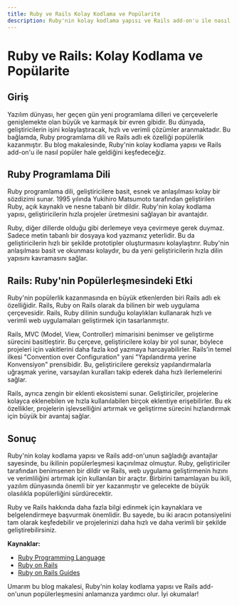 ```yaml
---
title: Ruby ve Rails Kolay Kodlama ve Popülarite
description: Ruby'nin kolay kodlama yapısı ve Rails add-on'u ile nasıl popüler hale geldiği hakkında bir blog makalesi.
---
```


# Ruby ve Rails: Kolay Kodlama ve Popülarite

## Giriş

Yazılım dünyası, her geçen gün yeni programlama dilleri ve çerçevelerle genişlemekte olan büyük ve karmaşık bir evren gibidir. Bu dünyada, geliştiricilerin işini kolaylaştıracak, hızlı ve verimli çözümler aranmaktadır. Bu bağlamda, Ruby programlama dili ve Rails adlı ek özelliği popülerlik kazanmıştır. Bu blog makalesinde, Ruby'nin kolay kodlama yapısı ve Rails add-on'u ile nasıl popüler hale geldiğini keşfedeceğiz.

## Ruby Programlama Dili

Ruby programlama dili, geliştiricilere basit, esnek ve anlaşılması kolay bir sözdizimi sunar. 1995 yılında Yukihiro Matsumoto tarafından geliştirilen Ruby, açık kaynaklı ve nesne tabanlı bir dildir. Ruby'nin kolay kodlama yapısı, geliştiricilerin hızla projeler üretmesini sağlayan bir avantajdır.

Ruby, diğer dillerde olduğu gibi derlemeye veya çevirmeye gerek duymaz. Sadece metin tabanlı bir dosyaya kod yazmanız yeterlidir. Bu da geliştiricilerin hızlı bir şekilde prototipler oluşturmasını kolaylaştırır. Ruby'nin anlaşılması basit ve okunması kolaydır, bu da yeni geliştiricilerin hızla dilin yapısını kavramasını sağlar.

## Rails: Ruby'nin Popülerleşmesindeki Etki

Ruby'nin popülerlik kazanmasında en büyük etkenlerden biri Rails adlı ek özelliğidir. Rails, Ruby on Rails olarak da bilinen bir web uygulama çerçevesidir. Rails, Ruby dilinin sunduğu kolaylıkları kullanarak hızlı ve verimli web uygulamaları geliştirmek için tasarlanmıştır.

Rails, MVC (Model, View, Controller) mimarisini benimser ve geliştirme sürecini basitleştirir. Bu çerçeve, geliştiricilere kolay bir yol sunar, böylece projeleri için vakitlerini daha fazla kod yazmaya harcayabilirler. Rails'in temel ilkesi "Convention over Configuration" yani "Yapılandırma yerine Konvensiyon" prensibidir. Bu, geliştiricilere gereksiz yapılandırmalarla uğraşmak yerine, varsayılan kuralları takip ederek daha hızlı ilerlemelerini sağlar.

Rails, ayrıca zengin bir eklenti ekosistemi sunar. Geliştiriciler, projelerine kolayca eklenebilen ve hızla kullanılabilen birçok eklentiye erişebilirler. Bu ek özellikler, projelerin işlevselliğini artırmak ve geliştirme sürecini hızlandırmak için büyük bir avantaj sağlar.

## Sonuç

Ruby'nin kolay kodlama yapısı ve Rails add-on'unun sağladığı avantajlar sayesinde, bu ikilinin popülerleşmesi kaçınılmaz olmuştur. Ruby, geliştiriciler tarafından benimsenen bir dildir ve Rails, web uygulama geliştirmenin hızını ve verimliliğini artırmak için kullanılan bir araçtır. Birbirini tamamlayan bu ikili, yazılım dünyasında önemli bir yer kazanmıştır ve gelecekte de büyük olasılıkla popülerliğini sürdürecektir.

Ruby ve Rails hakkında daha fazla bilgi edinmek için kaynaklara ve belgelendirmeye başvurmak önemlidir. Bu sayede, bu iki aracın potansiyelini tam olarak keşfedebilir ve projelerinizi daha hızlı ve daha verimli bir şekilde geliştirebilirsiniz.

**Kaynaklar:**
- [Ruby Programming Language](https://www.ruby-lang.org/)
- [Ruby on Rails](https://rubyonrails.org/)
- [Ruby on Rails Guides](https://guides.rubyonrails.org/)

Umarım bu blog makalesi, Ruby'nin kolay kodlama yapısı ve Rails add-on'unun popülerleşmesini anlamanıza yardımcı olur. İyi okumalar!